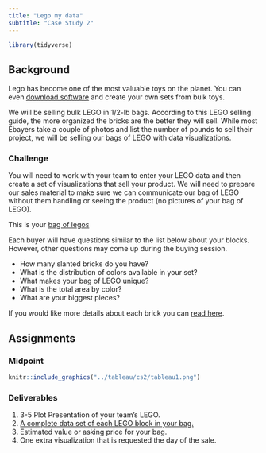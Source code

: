 ```yaml
---
title: "Lego my data"
subtitle: "Case Study 2"
---
```


```r
library(tidyverse)
```

## Background

Lego has become one of the most valuable toys on the planet. You can even [download software](https://www.leocad.org/index.html) and create your own sets from bulk toys.

We will be selling bulk LEGO in 1/2-lb bags. According to this LEGO selling guide, the more organized the bricks are the better they will sell. While most Ebayers take a couple of photos and list the number of pounds to sell their project, we will be selling our bags of LEGO with data visualizations.

### Challenge

You will need to work with your team to enter your LEGO data and then create a set of visualizations that sell your product. We will need to prepare our sales material to make sure we can communicate our bag of LEGO without them handling or seeing the product (no pictures of your bag of LEGO).

This is your [bag of legos](https://byuidatascience.github.io/cse150_lego/index.html)

Each buyer will have questions similar to the list below about your blocks. However, other questions may come up during the buying session.

* How many slanted bricks do you have?
* What is the distribution of colors available in your set?
* What makes your bag of LEGO unique?
* What is the total area by color?
* What are your biggest pieces?

If you would like more details about each brick you can [read here](https://www.bricklink.com/catalog.asp?utm_content=subnav).

## Assignments

### Midpoint

```r
knitr::include_graphics("../tableau/cs2/tableau1.png")
```

<!--
* [Checkpoint -- PDF](../tableau/cs2/Checkpt.pdf)
* [Checkpoint -- TWB](../tableau/cs2/Checkpt.twb)
-->

### Deliverables

1. 3-5 Plot Presentation of your team’s LEGO.
2. [A complete data set of each LEGO block in your bag.](https://docs.google.com/spreadsheets/d/1cbTpIahGzPFqoalRYJbucLHlYJp13bEUYuAdyu_O8Ao/edit#gid=0)
3. Estimated value or asking price for your bag.
4. One extra visualization that is requested the day of the sale.

